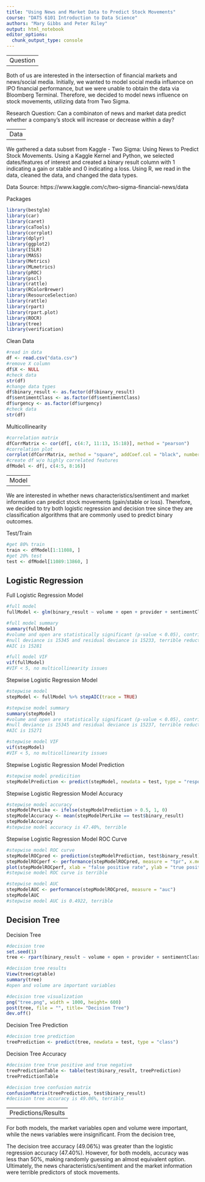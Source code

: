 ```yaml
---
title: "Using News and Market Data to Predict Stock Movements"
course: "DATS 6101 Introduction to Data Science"
authors: "Mary Gibbs and Peter Riley"
output: html_notebook
editor_options: 
  chunk_output_type: console
---
```


--------
Question
--------

Both of us are interested in the intersection of financial markets and news/social media. Initially, we wanted to model social media influence on IPO financial performance, but we were unable to obtain the data via Bloomberg Terminal. Therefore, we decided to model news influence on stock movements, utilizing data from Two Sigma.

Research Question: Can a combinaton of news and market data predict whether a company's stock will increase or decrease within a day?

----
Data  
----

We gathered a data subset from Kaggle - Two Sigma: Using News to Predict Stock Movements. Using a Kaggle Kernel and Python, we selected dates/features of interest and created a binary result column with 1 indicating a gain or stable and 0 indicating a loss. Using R, we read in the data, cleaned the data, and changed the data types. 

Data Source: https://www.kaggle.com/c/two-sigma-financial-news/data

Packages
```r
library(bestglm)
library(car)
library(caret)
library(caTools)
library(corrplot)
library(dplyr)
library(ggplot2)
library(ISLR)
library(MASS)
library(Metrics)
library(MLmetrics)
library(pROC)
library(pscl)
library(rattle)
library(RColorBrewer)
library(ResourceSelection)
library(rattle)
library(rpart)
library(rpart.plot)
library(ROCR)
library(tree)
library(verification)
```

Clean Data
```r
#read in data 
df <- read.csv("data.csv") 
#remove X column
df$X <- NULL 
#check data
str(df)
#change data types
df$binary_result <- as.factor(df$binary_result)
df$sentimentClass <- as.factor(df$sentimentClass)
df$urgency <- as.factor(df$urgency)
#check data
str(df)
```

Multicollinearity
```r
#correlation matrix
dfCorrMatrix <- cor(df[, c(4:7, 11:13, 15:18)], method = "pearson")
#correlation plot 
corrplot(dfCorrMatrix, method = "square", addCoef.col = "black", number.cex = 7/ncol(df))
#create df w/o highly correlated features
dfModel <- df[, c(4:5, 8:16)]
```

-----
Model
-----

We are interested in whether news characteristics/sentiment and market information can predict stock movements (gain/stable or loss). Therefore, we decided to try both logistic regression and decision tree since they are classification algorithms that are commonly used to predict binary outcomes. 

Test/Train
```r
#get 80% train
train <- dfModel[1:11088, ]
#get 20% test
test <- dfModel[11089:13860, ]
```

Logistic Regression
-------------------

Full Logistic Regression Model 
```r
#full model 
fullModel <- glm(binary_result ~ volume + open + provider + sentimentClass + sentimentNegative + sentimentNeutral + sentimentPositive + urgency + firstMentionSentence + bodySize, family = binomial(link = "logit"), data = train)

#full model summary
summary(fullModel)
#volume and open are statistically significant (p-value < 0.05), contribute to model
#null deviance is 15345 and residual deviance is 15233, terrible reduction
#AIC is 15281

#full model VIF
vif(fullModel)
#VIF < 5, no multicollinearity issues
```

Stepwise Logistic Regression Model
```r
#stepwise model
stepModel <- fullModel %>% stepAIC(trace = TRUE)

#stepwise model summary
summary(stepModel)
#volume and open are statistically significant (p-value < 0.05), contribute to model
#null deviance is 15345 and residual deviance is 15237, terrible reduction
#AIC is 15271

#stepwise model VIF
vif(stepModel)
#VIF < 5, no multicollinearity issues
```

Stepwise Logistic Regression Model Prediction
```r
#stepwise model predicition
stepModelPrediction <- predict(stepModel, newdata = test, type = "response")
```

Stepwise Logistic Regression Model Accuracy
```r
#stepwise model accuracy
stepModelPerLike <- ifelse(stepModelPrediction > 0.5, 1, 0)
stepModelAccuracy <- mean(stepModelPerLike == test$binary_result)
stepModelAccuracy
#stepwise model accuracy is 47.40%, terrible
```

Stepwise Logistic Regression Model ROC Curve
```r
#stepwise model ROC curve
stepModelROCpred <- prediction(stepModelPrediction, test$binary_result)
stepModelROCperf <- performance(stepModelROCpred, measure = "tpr", x.measure = "fpr")
plot(stepModelROCperf, xlab = "false positive rate", ylab = "true positive rate")
#stepwise model ROC curve is terrible

#stepwise model AUC
stepModelAUC <- performance(stepModelROCpred, measure = "auc")
stepModelAUC
#stepwise model AUC is 0.4922, terrible
```

Decision Tree
-------------

Decision Tree
```r
#decision tree
set.seed(1)
tree <- rpart(binary_result ~ volume + open + provider + sentimentClass + sentimentNegative + sentimentNeutral + sentimentPositive + urgency + firstMentionSentence + bodySize, data = train, control = rpart.control(maxdepth = 6), method = "class")

#decision tree results
View(tree$cptable)
summary(tree)
#open and volume are important variables

#decision tree visualization
png("tree.png", width = 1000, height= 600)
post(tree, file = "", title= "Decision Tree")
dev.off()

```

Decision Tree Prediction
```r
#decision tree prediction
treePrediction <- predict(tree, newdata = test, type = "class")
```

Decision Tree Accuracy
```r
#decision tree true positive and true negative 
treePredictionTable <- table(test$binary_result, treePrediction) 
treePredictionTable

#decision tree confusion matrix
confusionMatrix(treePrediction, test$binary_result)
#decision tree accuracy is 49.06%, terrible
```

-------------------
Predictions/Results
-------------------

For both models, the market variables open and volume were important, while the news variables were insignificant. From the decision tree,   

The decision tree accuracy (49.06%) was greater than the logistic regression accuracy (47.40%). However, for both models, accuracy was less than 50%, making randomly guessing an almost equivalent option. Ultimately, the news characteristics/sentiment and the market information were terrible predictors of stock movements.
